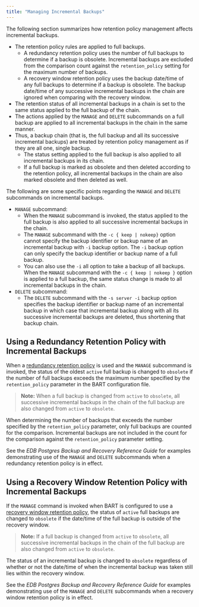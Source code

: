 ```yaml
---
title: "Managing Incremental Backups"
---
```


<div id="managing_incremental_backups" class="registered_link"></div>


The following section summarizes how retention policy management affects incremental backups.

  - The retention policy rules are applied to full backups.
      - A redundancy retention policy uses the number of full backups to determine if a backup is obsolete. Incremental backups are excluded from the comparison count against the `retention_policy` setting for the maximum number of backups.
      - A recovery window retention policy uses the backup date/time of any full backups to determine if a backup is obsolete. The backup date/time of any successive incremental backups in the chain are ignored when comparing with the recovery window.
  - The retention status of all incremental backups in a chain is set to the same status applied to the full backup of the chain.
  - The actions applied by the `MANAGE` and `DELETE` subcommands on a full backup are applied to all incremental backups in the chain in the same manner.
  - Thus, a backup chain (that is, the full backup and all its successive incremental backups) are treated by retention policy management as if they are all one, single backup.
      - The status setting applied to the full backup is also applied to all incremental backups in its chain.
      - If a full backup is marked as obsolete and then deleted according to the retention policy, all incremental backups in the chain are also marked obsolete and then deleted as well.

The following are some specific points regarding the `MANAGE` and `DELETE` subcommands on incremental backups.

  - `MANAGE` subcommand:
      - When the `MANAGE` subcommand is invoked, the status applied to the full backup is also applied to all successive incremental backups in the chain.
      - The `MANAGE` subcommand with the `-c { keep | nokeep}` option cannot specify the backup identifier or backup name of an incremental backup with `-i` backup option. The `-i` backup option can only specify the backup identifier or backup name of a full backup.
      - You can also use the `-i` all option to take a backup of all backups. When the `MANAGE` subcommand with the `-c { keep | nokeep }` option is applied to a full backup, the same status change is made to all incremental backups in the chain.
  - `DELETE` subcommand:
      - The `DELETE` subcommand with the `-s server -i` backup option specifies the backup identifier or backup name of an incremental backup in which case that incremental backup along with all its successive incremental backups are deleted, thus shortening that backup chain.

## Using a Redundancy Retention Policy with Incremental Backups



When a [redundancy retention policy](../../#redundancy_retention_policy) is used and the `MANAGE` subcommand is invoked, the status of the oldest `active` full backup is changed to `obsolete` if the number of full backups exceeds the maximum number specified by the `retention_policy` parameter in the BART configuration file.

> **Note:** When a full backup is changed from `active` to `obsolete`, all successive incremental backups in the chain of the full backup are also changed from `active` to `obsolete`.


When determining the number of backups that exceeds the number specified by the `retention_policy` parameter, only full backups are counted for the comparison. Incremental backups are not included in the count for the comparison against the `retention_policy` parameter setting.

See the *EDB Postgres Backup and Recovery Reference Guide* for examples demonstrating use of the `MANAGE` and `DELETE` subcommands when a redundancy retention policy is in effect.

## Using a Recovery Window Retention Policy with Incremental Backups



If the `MANAGE` command is invoked when BART is configured to use a [recovery window retention policy](../../#recovery_window_retention_policy), the status of `active` full backups are changed to `obsolete` if the date/time of the full backup is outside of the recovery window.

> **Note:** If a full backup is changed from `active` to `obsolete`, all successive incremental backups in the chain of the full backup are also changed from `active` to `obsolete`.


The status of an incremental backup is changed to `obsolete` regardless of whether or not the date/time of when the incremental backup was taken still lies within the recovery window.

See the *EDB Postgres Backup and Recovery Reference Guide* for examples demonstrating use of the `MANAGE` and `DELETE` subcommands when a recovery window retention policy is in effect.
